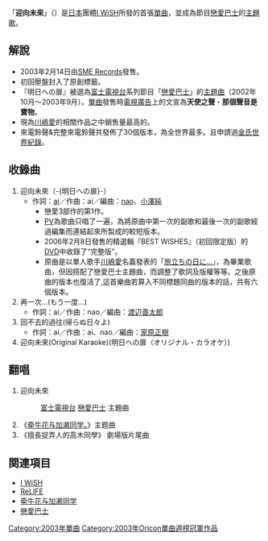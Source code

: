 {{Unreferenced |time=2020-11-22T15:23:50+00:00 }}
{{NoteTA
|T=zh:明日への扉;zh-hans:通往明天的门;zh-hant:迎向未來;
|1=zh:明日への扉;zh-hans:通往明天的门;zh-hant:迎向未來;
}}
{{Infobox Single
| Name           = 迎向未來
| Artist         = [[I_WiSH|I WiSH]]
| Album          = [[我的未成年日記|我的未成年日記]]
| A-side         = 
| B-side         = 再一次…<br />回不去的過往
| Released       = 2003年2月14日<br />2004年6月21日 (CCCD盤)
| Format         = 
| Recorded       = 
| Genre          = [[J-POP|J-POP]]
| Length         = 
| Label          = [[SME_Records|SME Records]]
| Writer         = [[川嶋愛|ai]]
| Producer       = 
| Certification  = 
| Chart position = *1位（[[公信榜|公信榜]]）
*2003年度年間順位6位（公信榜）
| Last single    = 
| This single    = '''迎向未來'''<br />（2003年）
| Next single    = [[星星相印|星星相印]]<br />（2003年）
}}
{{japanese
| japanese = 明日への扉
| kana = あすへのとびら
| romaji = Asu e no Tobira
}}
「'''迎向未來'''」（{{lang-ja|明日への扉}}）是[[日本|日本]]團體[[I_WiSH|I WiSH]]所發的首張[[單曲|單曲]]，並成為節目[[戀愛巴士|戀愛巴士]]的[[主題歌|主題歌]]。

== 解說 ==
*2003年2月14日由[[SME_Records|SME Records]]發售。
*初回壓盤封入了原創標籤。
*『明日への扉』被選為[[富士電視台|富士電視台]]系列節目「[[戀愛巴士|戀愛巴士]]」的[[主題曲|主題曲]]（2002年10月～2003年9月）。[[單曲|單曲]]發售時[[電視廣告|電視廣告]]上的文宣為'''天使之聲'''・'''那個聲音是寶物'''。
*現為[[川嶋愛|川嶋愛]]的相關作品之中銷售量最高的。
*來電鈴聲&完整來電鈴聲共發佈了30個版本，為全世界最多。且申請過[[金氏世界紀錄|金氏世界紀錄]]。

== 收錄曲 ==
# 迎向未來（-{明日への扉}-）
#*作詞：[[川嶋あい|ai]]／作曲：ai／編曲：[[nao_(作曲家)|nao]]、[[小澤純|小澤純]]
#**戀愛3部作的第1作。
#**[[音樂錄影帶|PV]]為歌曲只唱了一遍，為將原曲中第一次的副歌和最後一次的副歌經過編集而連結起來所製成的較短版本。
#**2006年2月8日發售的精選輯『BEST WiSHES』（初回限定版）的[[DVD|DVD]]中收錄了“完整版”。
#**原曲是以單人歌手[[川嶋愛|川嶋愛]]名義發表的「[[Dear／啟程的那一天…|旅立ちの日に…]]」，為畢業歌曲，但因搭配了戀愛巴士主題曲，而調整了歌詞及版權等等。之後原曲的版本也復活了,這首樂曲若算入不同標題同曲的版本的話，共有六個版本。
# 再一次…(もう一度…)
#*作詞：ai／作曲：nao／編曲：[[渡辺善太郎|渡辺善太郎]]
# 回不去的過往(帰らぬ日々よ)
#*作詞：ai／作曲：ai、nao／編曲：[[家原正樹|家原正樹]]
# 迎向未來(Original Karaoke)(明日への扉（オリジナル・カラオケ）)

== 翻唱 ==
# 迎向未來
#:[[富士電視台|富士電視台]] [[戀愛巴士|戀愛巴士]] 主題曲
# 《[[牵牛花与加濑同学。|牵牛花与加濑同学。]]》主题曲
# 《擅長捉弄人的高木同學》 劇場版片尾曲

== 関連項目 ==
* [[I_WiSH|I WiSH]]
* [[ReLIFE|ReLIFE]]
* [[牵牛花与加濑同学|牵牛花与加濑同学]]
* [[戀愛巴士|戀愛巴士]]

{{I WiSH}}
{{Oricon單曲週榜冠軍 (2003年)|2003年3月3日—3月10日，共2週}}

{{DEFAULTSORT:Asu e no tobira}}
[[Category:2003年單曲|Category:2003年單曲]]
[[Category:2003年Oricon單曲週榜冠軍作品|Category:2003年Oricon單曲週榜冠軍作品]]